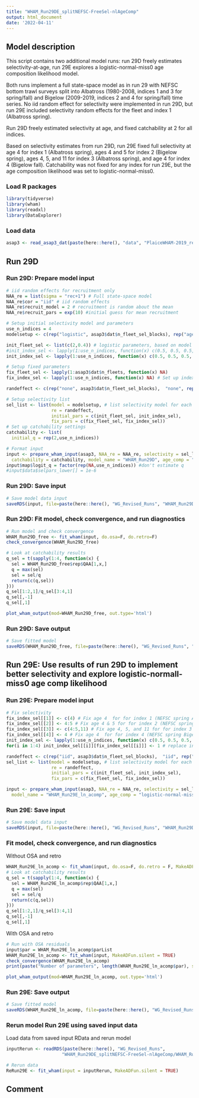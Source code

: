 ```yaml
---
title: "WHAM_Run29DE_splitNEFSC-FreeSel-nlAgeComp"
output: html_document
date: '2022-04-11'
---
```


## Model description
This script contains two additional model runs: run 29D freely estimates selectivity-at-age, run 29E explores a logistic-normal-miss0 age composition likelihood model. 

Both runs implement a full state-space model as in run 29 with NEFSC bottom trawl surveys split into Albatross (1980-2008, indices 1 and 3 for spring/fall) and Bigelow (2009-2019, indices 2 and 4 for spring/fall) time series. No iid random effect for selectivity were implemented in run 29D, but run 29E included selectivity random effects for the fleet and index 1 (Albatross spring).

Run 29D freely estimated selectivity at age, and fixed catchability at 2 for all indices. 

Based on selectivity estimates from run 29D, run 29E fixed full selectivity at age 4 for index 1 (Albatross spring), ages 4 and 5 for index 2 (Bigelow spring), ages 4, 5, and 11 for index 3 (Albatross spring), and age 4 for index 4 (Bigelow fall). Catchability was not fixed for any index for run 29E, but the age composition likelihood was set to logistic-normal-miss0.


### Load R packages
```r
library(tidyverse)
library(wham)
library(readxl)
library(DataExplorer)
```

### Load data
```r
asap3 <- read_asap3_dat(paste(here::here(), "data", "PlaiceWHAM-2019_revised_NEFSC-LW-WAA_splitNEFSC.DAT", sep="/"))
```

## Run 29D
### Run 29D: Prepare model input
```r
# iid random effects for recruitment only 
NAA_re = list(sigma = "rec+1") # Full state-space model
NAA_re$cor = "iid" # iid random effects
NAA_re$recruit_model = 2 # recruitment is random about the mean
NAA_re$recruit_pars = exp(10) #initial guess for mean recruitment

# Setup initial selectivity model and parameters
use_n_indices = 4
modelsetup <- c(rep("logistic", asap3$dat$n_fleet_sel_blocks), rep("age-specific", use_n_indices))

init_fleet_sel <- list(c(2,0.4)) # logistic parameters, based on model type
#init_index_sel <- lapply(1:use_n_indices, function(x) c(0.5, 0.5, 0.5, 1, 1, 0.5, 0.5, 0.5, 0.5, 0.5, 0.5))
init_index_sel <- lapply(1:use_n_indices, function(x) c(0.5, 0.5, 0.5, 0.5, 0.5, 0.5, 0.5, 0.5, 0.5, 0.5, 0.5))

# Setup fixed parameters
fix_fleet_sel <- lapply(1:asap3$dat$n_fleets, function(x) NA) 
fix_index_sel <- lapply(1:use_n_indices, function(x) NA) # Set up index object

randeffect <- c(rep("none", asap3$dat$n_fleet_sel_blocks),  "none", rep("none", 3)) # Don't include selectivity random effect

# Setup selectivity list
sel_list <- list(model = modelsetup, # list selectivity model for each fleet and index
                 re = randeffect,
                 initial_pars = c(init_fleet_sel, init_index_sel),
                 fix_pars = c(fix_fleet_sel, fix_index_sel))
# Set up catchability settings
catchability <- list(
  initial_q = rep(2,use_n_indices))

# Format input
input <- prepare_wham_input(asap3, NAA_re = NAA_re, selectivity = sel_list, 
  catchability = catchability, model_name = "WHAM_Run29D", age_comp = "logistic-normal-miss0")
input$map$logit_q = factor(rep(NA,use_n_indices)) #don't estimate q
#input$data$selpars_lower[] = 1e-6
```

### Run 29D: Save input
```r
# Save model data input
saveRDS(input, file=paste(here::here(), "WG_Revised_Runs", "WHAM_Run29DE_splitNEFSC-FreeSel-nlAgeComp", "WHAM_Run29D.rds", sep="/"))
```

### Run 29D: Fit model, check convergence, and run diagnostics
```r
# Run model and check convergence
WHAM_Run29D_free <- fit_wham(input, do.osa=F, do.retro=F) 
check_convergence(WHAM_Run29D_free)

# Look at catchability results 
q_sel = t(sapply(1:4, function(x) {
  sel = WHAM_Run29D_free$rep$QAA[1,x,]
  q = max(sel)
  sel = sel/q
  return(c(q,sel))
}))
q_sel[1:2,1]/q_sel[3:4,1]
q_sel[,-1]
q_sel[,1]

plot_wham_output(mod=WHAM_Run29D_free, out.type='html')
```

### Run 29D: Save output
```r
# Save fitted model
saveRDS(WHAM_Run29D_free, file=paste(here::here(), "WG_Revised_Runs", "WHAM_Run29DE_splitNEFSC-FreeSel-nlAgeComp", "WHAM_Run29D_free_model.rds", sep="/"))
```


## Run 29E: Use results of run 29D to implement better selectivity and explore logistic-normall-miss0 age comp likelihood
### Run 29E: Prepare model input
```r
# Fix selectivity
fix_index_sel[[1]] <- c(4) # Fix age 4  for for index 1 (NEFSC spring Albatross)
fix_index_sel[[2]] <- 4:5 # Fix age 4 & 5 for for index 2 (NEFSC spring Bigelow)
fix_index_sel[[3]] <- c(4:5,11) # Fix age 4, 5, and 11 for for index 3 (NEFSC fall Albatross)
fix_index_sel[[4]] <- 4 # Fix age 4  for for index 4 (NEFSC spring Bigelow)
init_index_sel <- lapply(1:use_n_indices, function(x) c(0.5, 0.5, 0.5, 0.5, 0.5, 0.5, 0.5, 0.5, 0.5, 0.5, 0.5))
for(i in 1:4) init_index_sel[[i]][fix_index_sel[[i]]] <- 1 # replace initial values for 1 for the ages where selectivity fixed

randeffect <- c(rep("iid", asap3$dat$n_fleet_sel_blocks),  "iid", rep("none", 3)) # Don't include selectivity random effects except for index 1 (Albatross spring)
sel_list <- list(model = modelsetup, # list selectivity model for each fleet and index, same as Run 29D
                 re = randeffect,
                 initial_pars = c(init_fleet_sel, init_index_sel),
                 fix_pars = c(fix_fleet_sel, fix_index_sel))

input <- prepare_wham_input(asap3, NAA_re = NAA_re, selectivity = sel_list, 
  model_name = "WHAM_Run29E_ln_acomp", age_comp = "logistic-normal-miss0")
```

### Run 29E: Save input
```r
# Save model data input
saveRDS(input, file=paste(here::here(), "WG_Revised_Runs", "WHAM_Run29DE_splitNEFSC-FreeSel-nlAgeComp", "WHAM_Run29E_ln_acomp_input.rds", sep="/"))
```

### Fit model, check convergence, and run diagnostics
Without OSA and retro
```r
WHAM_Run29E_ln_acomp <- fit_wham(input, do.osa=F, do.retro = F, MakeADFun.silent = TRUE) 
# Look at catchability results
q_sel = t(sapply(1:4, function(x) {
  sel = WHAM_Run29E_ln_acomp$rep$QAA[1,x,]
  q = max(sel)
  sel = sel/q
  return(c(q,sel))
}))
q_sel[1:2,1]/q_sel[3:4,1]
q_sel[,-1]
q_sel[,1]

```

With OSA and retro
```r
# Run with OSA residuals
input$par = WHAM_Run29E_ln_acomp$parList
WHAM_Run29E_ln_acomp <- fit_wham(input, MakeADFun.silent = TRUE) 
check_convergence(WHAM_Run29E_ln_acomp)
print(paste("Number of parameters", length(WHAM_Run29E_ln_acomp$par), sep=" "))

plot_wham_output(mod=WHAM_Run29E_ln_acomp, out.type='html')
```

### Run 29E: Save output
```r
# Save fitted model
saveRDS(WHAM_Run29E_ln_acomp, file=paste(here::here(), "WG_Revised_Runs", "WHAM_Run29DE_splitNEFSC-FreeSel-nlAgeComp", "WHAM_Run29E_ln_acomp_model.rds", sep="/"))
```

### Rerun model Run 29E using saved input data
Load data from saved input RData and rerun model
```r
inputRerun <- readRDS(paste(here::here(), "WG_Revised_Runs",
                     "WHAM_Run29DE_splitNEFSC-FreeSel-nlAgeComp/WHAM_Run29E_ln_acomp_input.rds", sep="/"))

# Rerun data
ReRun29E <- fit_wham(input = inputRerun, MakeADFun.silent = TRUE)
```

## Comment


